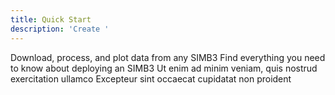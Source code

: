 ```yaml
---
title: Quick Start
description: 'Create '
---
```



<RemoveMintlify />

<CardGroup cols={2}>

  <Card title="Analyze SIMB3 Data" icon="chart-mixed" href="articles/simb3-deployed-on-mosaic">
    Download, process, and plot data from any SIMB3
  </Card>
   <Card title="Deploy an SIMB3" icon="icicles">
    Find everything you need to know about deploying an SIMB3
  </Card>
  <Card title="Make an API call" icon="webhook">
    Ut enim ad minim veniam, quis nostrud exercitation ullamco
  </Card>
  <Card title="Get a Quote" icon="money-bill-wave">
    Excepteur sint occaecat cupidatat non proident
  </Card>
</CardGroup>

